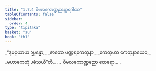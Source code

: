 ```yaml
---
title: "1.7.4 ဝိမလကောဏ္ဍညတ္ထေရဂါထာ"
tableOfContents: false
sidebar:
  order: 4
type: "tipitaka"
basket: "su"
book: "th1"
---
```



<DynamicBreadcrumb />

<Division number="64" book="th1" e="ch" v="19" p="234">

<Paragraph number="145" type="verses" book="th1">
_“ဒုမဝှယာယ ဥပ္ပန္နော,_  
_ဇာတော ပဏ္ဍရကေတုနာ;_  
_ကေတုဟာ ကေတုနာယေဝ,_  
_မဟာကေတုံ ပဓံသယီ”တိ._  


</Paragraph>
</Division>

<Paragraph number="146" type="center" book="th1">
…  ဝိမလကောဏ္ဍညော ထေရော… .
</Paragraph>